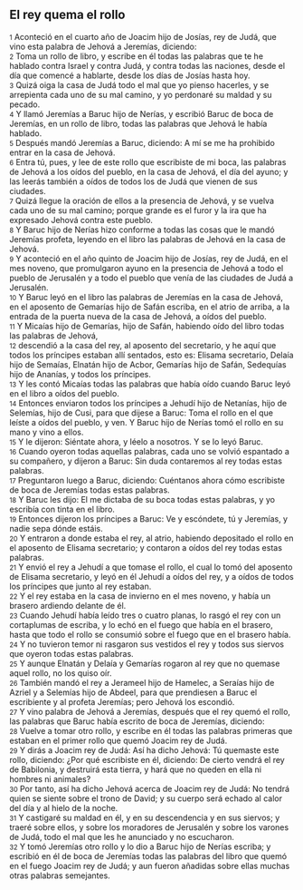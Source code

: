 == El rey quema el rollo ==

{{anchor|1}} <small>1</small> Aconteció en el cuarto año de Joacim hijo de Josías, rey de Judá, que vino esta palabra de Jehová a Jeremías, diciendo:<br>
{{anchor|2}} <small>2</small> Toma un rollo de libro, y escribe en él todas las palabras que te he hablado contra Israel y contra Judá, y contra todas las naciones, desde el día que comencé a hablarte, desde los días de Josías hasta hoy.<br>
{{anchor|3}} <small>3</small> Quizá oiga la casa de Judá todo el mal que yo pienso hacerles, y se arrepienta cada uno de su mal camino, y yo perdonaré su maldad y su pecado.<br>
{{anchor|4}} <small>4</small> Y llamó Jeremías a Baruc hijo de Nerías, y escribió Baruc de boca de Jeremías, en un rollo de libro, todas las palabras que Jehová le había hablado.<br>
{{anchor|5}} <small>5</small> Después mandó Jeremías a Baruc, diciendo: A mí se me ha prohibido entrar en la casa de Jehová.<br>
{{anchor|6}} <small>6</small> Entra tú, pues, y lee de este rollo que escribiste de mi boca, las palabras de Jehová a los oídos del pueblo, en la casa de Jehová, el día del ayuno; y las leerás también a oídos de todos los de Judá que vienen de sus ciudades.<br>
{{anchor|7}} <small>7</small> Quizá llegue la oración de ellos a la presencia de Jehová, y se vuelva cada uno de su mal camino; porque grande es el furor y la ira que ha expresado Jehová contra este pueblo.<br>
{{anchor|8}} <small>8</small> Y Baruc hijo de Nerías hizo conforme a todas las cosas que le mandó Jeremías profeta, leyendo en el libro las palabras de Jehová en la casa de Jehová.<br>
{{anchor|9}} <small>9</small> Y aconteció en el año quinto de Joacim hijo de Josías, rey de Judá, en el mes noveno, que promulgaron ayuno en la presencia de Jehová a todo el pueblo de Jerusalén y a todo el pueblo que venía de las ciudades de Judá a Jerusalén.<br>
{{anchor|10}} <small>10</small> Y Baruc leyó en el libro las palabras de Jeremías en la casa de Jehová, en el aposento de Gemarías hijo de Safán escriba, en el atrio de arriba, a la entrada de la puerta nueva de la casa de Jehová, a oídos del pueblo.<br>
{{anchor|11}} <small>11</small> Y Micaías hijo de Gemarías, hijo de Safán, habiendo oído del libro todas las palabras de Jehová,<br>
{{anchor|12}} <small>12</small> descendió a la casa del rey, al aposento del secretario, y he aquí que todos los príncipes estaban allí sentados, esto es: Elisama secretario, Delaía hijo de Semaías, Elnatán hijo de Acbor, Gemarías hijo de Safán, Sedequías hijo de Ananías, y todos los príncipes.<br>
{{anchor|13}} <small>13</small> Y les contó Micaías todas las palabras que había oído cuando Baruc leyó en el libro a oídos del pueblo.<br>
{{anchor|14}} <small>14</small> Entonces enviaron todos los príncipes a Jehudí hijo de Netanías, hijo de Selemías, hijo de Cusi, para que dijese a Baruc: Toma el rollo en el que leíste a oídos del pueblo, y ven. Y Baruc hijo de Nerías tomó el rollo en su mano y vino a ellos.<br>
{{anchor|15}} <small>15</small> Y le dijeron: Siéntate ahora, y léelo a nosotros. Y se lo leyó Baruc.<br>
{{anchor|16}} <small>16</small> Cuando oyeron todas aquellas palabras, cada uno se volvió espantado a su compañero, y dijeron a Baruc: Sin duda contaremos al rey todas estas palabras.<br>
{{anchor|17}} <small>17</small> Preguntaron luego a Baruc, diciendo: Cuéntanos ahora cómo escribiste de boca de Jeremías todas estas palabras.<br>
{{anchor|18}} <small>18</small> Y Baruc les dijo: El me dictaba de su boca todas estas palabras, y yo escribía con tinta en el libro.<br>
{{anchor|19}} <small>19</small> Entonces dijeron los príncipes a Baruc: Ve y escóndete, tú y Jeremías, y nadie sepa dónde estáis.<br>
{{anchor|20}} <small>20</small> Y entraron a donde estaba el rey, al atrio, habiendo depositado el rollo en el aposento de Elisama secretario; y contaron a oídos del rey todas estas palabras.<br>
{{anchor|21}} <small>21</small> Y envió el rey a Jehudí a que tomase el rollo, el cual lo tomó del aposento de Elisama secretario, y leyó en él Jehudí a oídos del rey, y a oídos de todos los príncipes que junto al rey estaban.<br>
{{anchor|22}} <small>22</small> Y el rey estaba en la casa de invierno en el mes noveno, y había un brasero ardiendo delante de él.<br>
{{anchor|23}} <small>23</small> Cuando Jehudí había leído tres o cuatro planas, lo rasgó el rey con un cortaplumas de escriba, y lo echó en el fuego que había en el brasero, hasta que todo el rollo se consumió sobre el fuego que en el brasero había.<br>
{{anchor|24}} <small>24</small> Y no tuvieron temor ni rasgaron sus vestidos el rey y todos sus siervos que oyeron todas estas palabras.<br>
{{anchor|25}} <small>25</small> Y aunque Elnatán y Delaía y Gemarías rogaron al rey que no quemase aquel rollo, no los quiso oír.<br>
{{anchor|26}} <small>26</small> También mandó el rey a Jerameel hijo de Hamelec, a Seraías hijo de Azriel y a Selemías hijo de Abdeel, para que prendiesen a Baruc el escribiente y al profeta Jeremías; pero Jehová los escondió.<br>
{{anchor|27}} <small>27</small> Y vino palabra de Jehová a Jeremías, después que el rey quemó el rollo, las palabras que Baruc había escrito de boca de Jeremías, diciendo:<br>
{{anchor|28}} <small>28</small> Vuelve a tomar otro rollo, y escribe en él todas las palabras primeras que estaban en el primer rollo que quemó Joacim rey de Judá.<br>
{{anchor|29}} <small>29</small> Y dirás a Joacim rey de Judá: Así ha dicho Jehová: Tú quemaste este rollo, diciendo: ¿Por qué escribiste en él, diciendo: De cierto vendrá el rey de Babilonia, y destruirá esta tierra, y hará que no queden en ella ni hombres ni animales?<br>
{{anchor|30}} <small>30</small> Por tanto, así ha dicho Jehová acerca de Joacim rey de Judá: No tendrá quien se siente sobre el trono de David; y su cuerpo será echado al calor del día y al hielo de la noche.<br>
{{anchor|31}} <small>31</small> Y castigaré su maldad en él, y en su descendencia y en sus siervos; y traeré sobre ellos, y sobre los moradores de Jerusalén y sobre los varones de Judá, todo el mal que les he anunciado y no escucharon.<br>
{{anchor|32}} <small>32</small> Y tomó Jeremías otro rollo y lo dio a Baruc hijo de Nerías escriba; y escribió en él de boca de Jeremías todas las palabras del libro que quemó en el fuego Joacim rey de Judá; y aun fueron añadidas sobre ellas muchas otras palabras semejantes.<br>
